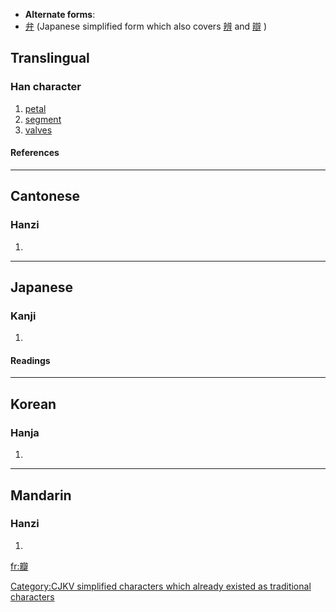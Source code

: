 * '''Alternate forms''':
* [[弁]] (Japanese simplified form which also covers [[辨]] and [[辯]]<!-- and possibly [[辧]]-->)

==Translingual==
===Han character===
{{Han char|rn=97|rad=瓜|as=14|sn=19|four=0044<sub>1</sub>|canj=卜十竹人十 (YJHOJ)}}
# [[petal]]
# [[segment]]
# [[valve]]s
====References====
{{Han ref|kx=0747.260|dkj=21425|dj=1155.270|hdz=64043.120|uh=74E3|ud=29923|bh=C3A4|bd=50084}}

----
==Cantonese==
===Hanzi===
{{yue-hanzi|jyut=|y=faan6}}
# {{defn|Cantonese}}

----
==Japanese==
===Kanji===
{{ja-kanji|grade=|rs=瓜14}}
# {{defn|Japanese}} 
====Readings====
{{ja-readings|on=[[べん]] (ben)|kun=[[はなびら]] (hanabira)}}

----
==Korean==
===Hanja===
{{ko-hanja|hangeul=[[판]]|eumhun=|rv=pan|mr=p'an|y=phan}}
# {{defn|Korean}}



[[Category:CJKV simplified characters which already existed as traditional characters]]

----
==Mandarin==
===Hanzi===
{{cmn-hanzi|pin=[[bàn]] (ban4)|wg=pan<sup>4</sup>}}
# {{defn|Mandarin}}

[[fr:瓣]]